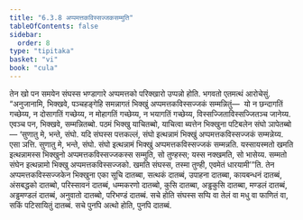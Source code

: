 ```yaml
---
title: "6.3.8 अप्पमत्तकविस्सज्जकसम्मुति"
tableOfContents: false
sidebar:
  order: 8
type: "tipitaka"
basket: "vi"
book: "cula"
---
```



<DynamicBreadcrumb />

<Division number="328" book="cula">

<Paragraph number="1440" book="cula">
तेन खो पन समयेन संघस्स भण्डागारे अप्पमत्तको परिक्खारो उप्पन्नो होति. भगवतो एतमत्थं आरोचेसुं. “अनुजानामि, भिक्खवे, पञ्चहङ्गेहि समन्नागतं भिक्खुं अप्पमत्तकविस्सज्जकं सम्मन्नितुं—  यो न छन्दागतिं गच्छेय्य, न दोसागतिं गच्छेय्य, न मोहागतिं गच्छेय्य, न भयागतिं गच्छेय्य, विस्सज्जिताविस्सज्जितञ्च जानेय्य. एवञ्च पन, भिक्खवे, सम्मन्नितब्बो. पठमं भिक्खु याचितब्बो, याचित्वा ब्यत्तेन भिक्खुना पटिबलेन संघो ञापेतब्बो—
</Paragraph>

<Paragraph number="1441" book="cula">
‘सुणातु मे, भन्ते, संघो. यदि संघस्स पत्तकल्लं, संघो इत्थन्नामं भिक्खुं अप्पमत्तकविस्सज्जकं सम्मन्नेय्य. एसा ञत्ति.
</Paragraph>

<Paragraph number="1442" book="cula">
सुणातु मे, भन्ते, संघो. संघो इत्थन्नामं भिक्खुं अप्पमत्तकविस्सज्जकं सम्मन्नति. यस्सायस्मतो खमति इत्थन्नामस्स भिक्खुनो अप्पमत्तकविस्सज्जकस्स सम्मुति, सो तुण्हस्स; यस्स नक्खमति, सो भासेय्य.
</Paragraph>

<Paragraph number="1443" book="cula">
सम्मतो संघेन इत्थन्नामो भिक्खु अप्पमत्तकविस्सज्जको. खमति संघस्स, तस्मा तुण्ही, एवमेतं धारयामी’”ति.
</Paragraph>

<Paragraph number="1444" book="cula">
तेन अप्पमत्तकविस्सज्जकेन भिक्खुना एका सूचि दातब्बा, सत्थकं दातब्बं, उपाहना दातब्बा, कायबन्धनं दातब्बं, अंसबद्धको दातब्बो, परिस्सावनं दातब्बं, धम्मकरणो दातब्बो, कुसि दातब्बा, अड्ढकुसि दातब्बा, मण्डलं दातब्बं, अड्ढमण्डलं दातब्बं, अनुवातो दातब्बो, परिभण्डं दातब्बं. सचे होति संघस्स सप्पि वा तेलं वा मधु वा फाणितं वा, सकिं पटिसायितुं दातब्बं. सचे पुनपि अत्थो होति, पुनपि दातब्बं.
</Paragraph>
</Division>